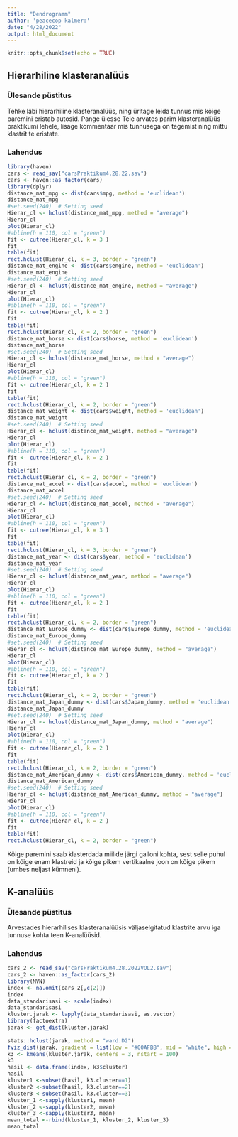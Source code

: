 ```yaml
---
title: "Dendrogramm"
author: 'peacecop kalmer:'
date: "4/28/2022"
output: html_document
---
```


```r
knitr::opts_chunk$set(echo = TRUE)
```

## Hierarhiline klasteranalüüs

### Ülesande püstitus

Tehke läbi hierarhiline klasteranalüüs, ning üritage leida tunnus mis kõige paremini eristab autosid. Pange ülesse Teie arvates parim klasteranalüüs praktikumi lehele, lisage kommentaar mis tunnusega on tegemist ning mittu klastrit te eristate.

### Lahendus

```r
library(haven)
cars <- read_sav("carsPraktikum4.28.22.sav")
cars <- haven::as_factor(cars)
library(dplyr)
distance_mat_mpg <- dist(cars$mpg, method = 'euclidean')
distance_mat_mpg
#set.seed(240)  # Setting seed
Hierar_cl <- hclust(distance_mat_mpg, method = "average")
Hierar_cl
plot(Hierar_cl)
#abline(h = 110, col = "green")
fit <- cutree(Hierar_cl, k = 3 )
fit
table(fit)
rect.hclust(Hierar_cl, k = 3, border = "green")
distance_mat_engine <- dist(cars$engine, method = 'euclidean')
distance_mat_engine
#set.seed(240)  # Setting seed
Hierar_cl <- hclust(distance_mat_engine, method = "average")
Hierar_cl
plot(Hierar_cl)
#abline(h = 110, col = "green")
fit <- cutree(Hierar_cl, k = 2 )
fit
table(fit)
rect.hclust(Hierar_cl, k = 2, border = "green")
distance_mat_horse <- dist(cars$horse, method = 'euclidean')
distance_mat_horse
#set.seed(240)  # Setting seed
Hierar_cl <- hclust(distance_mat_horse, method = "average")
Hierar_cl
plot(Hierar_cl)
#abline(h = 110, col = "green")
fit <- cutree(Hierar_cl, k = 2 )
fit
table(fit)
rect.hclust(Hierar_cl, k = 2, border = "green")
distance_mat_weight <- dist(cars$weight, method = 'euclidean')
distance_mat_weight
#set.seed(240)  # Setting seed
Hierar_cl <- hclust(distance_mat_weight, method = "average")
Hierar_cl
plot(Hierar_cl)
#abline(h = 110, col = "green")
fit <- cutree(Hierar_cl, k = 2 )
fit
table(fit)
rect.hclust(Hierar_cl, k = 2, border = "green")
distance_mat_accel <- dist(cars$accel, method = 'euclidean')
distance_mat_accel
#set.seed(240)  # Setting seed
Hierar_cl <- hclust(distance_mat_accel, method = "average")
Hierar_cl
plot(Hierar_cl)
#abline(h = 110, col = "green")
fit <- cutree(Hierar_cl, k = 3 )
fit
table(fit)
rect.hclust(Hierar_cl, k = 3, border = "green")
distance_mat_year <- dist(cars$year, method = 'euclidean')
distance_mat_year
#set.seed(240)  # Setting seed
Hierar_cl <- hclust(distance_mat_year, method = "average")
Hierar_cl
plot(Hierar_cl)
#abline(h = 110, col = "green")
fit <- cutree(Hierar_cl, k = 2 )
fit
table(fit)
rect.hclust(Hierar_cl, k = 2, border = "green")
distance_mat_Europe_dummy <- dist(cars$Europe_dummy, method = 'euclidean')
distance_mat_Europe_dummy
#set.seed(240)  # Setting seed
Hierar_cl <- hclust(distance_mat_Europe_dummy, method = "average")
Hierar_cl
plot(Hierar_cl)
#abline(h = 110, col = "green")
fit <- cutree(Hierar_cl, k = 2 )
fit
table(fit)
rect.hclust(Hierar_cl, k = 2, border = "green")
distance_mat_Japan_dummy <- dist(cars$Japan_dummy, method = 'euclidean')
distance_mat_Japan_dummy
#set.seed(240)  # Setting seed
Hierar_cl <- hclust(distance_mat_Japan_dummy, method = "average")
Hierar_cl
plot(Hierar_cl)
#abline(h = 110, col = "green")
fit <- cutree(Hierar_cl, k = 2 )
fit
table(fit)
rect.hclust(Hierar_cl, k = 2, border = "green")
distance_mat_American_dummy <- dist(cars$American_dummy, method = 'euclidean')
distance_mat_American_dummy
#set.seed(240)  # Setting seed
Hierar_cl <- hclust(distance_mat_American_dummy, method = "average")
Hierar_cl
plot(Hierar_cl)
#abline(h = 110, col = "green")
fit <- cutree(Hierar_cl, k = 2 )
fit
table(fit)
rect.hclust(Hierar_cl, k = 2, border = "green")
```

Kõige paremini saab klasterdada miilide järgi galloni kohta, sest selle puhul on kõige enam klastreid ja kõige pikem vertikaalne joon on kõige pikem (umbes neljast kümneni).

## K-analüüs

### Ülesande püstitus

Arvestades hierarhilises klasteranalüüsis väljaselgitatud klastrite arvu iga tunnuse kohta teen K-analüüsid.

### Lahendus

```r
cars_2 <- read_sav("carsPraktikum4.28.2022VOL2.sav")
cars_2 <- haven::as_factor(cars_2)
library(MVN)
index <- na.omit(cars_2[,c(2)])
index
data_standarisasi <- scale(index)
data_standarisasi
kluster.jarak <- lapply(data_standarisasi, as.vector)
library(factoextra)
jarak <- get_dist(kluster.jarak)
	
stats::hclust(jarak, method = "ward.D2")
fviz_dist(jarak, gradient = list(low = "#00AFBB", mid = "white", high = "#FC4E07"))
k3 <- kmeans(kluster.jarak, centers = 3, nstart = 100)
k3
hasil <- data.frame(index, k3$cluster)
hasil
kluster1 <-subset(hasil, k3.cluster==1)
kluster2 <-subset(hasil, k3.cluster==2)
kluster3 <-subset(hasil, k3.cluster==3)
kluster_1 <-sapply(kluster1, mean)
kluster_2 <-sapply(kluster2, mean)
kluster_3 <-sapply(kluster3, mean)
mean_total <-rbind(kluster_1, kluster_2, kluster_3)
mean_total
```

